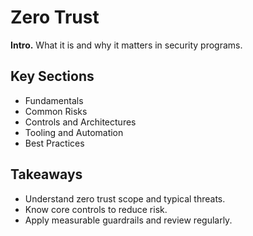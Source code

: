 # Zero Trust

**Intro.** What it is and why it matters in security programs.

## Key Sections
- Fundamentals
- Common Risks
- Controls and Architectures
- Tooling and Automation
- Best Practices

## Takeaways
- Understand zero trust scope and typical threats.
- Know core controls to reduce risk.
- Apply measurable guardrails and review regularly.
